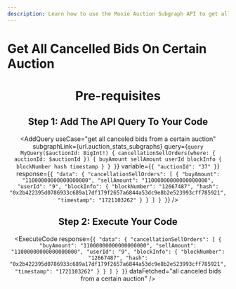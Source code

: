 ```yaml
---
description: Learn how to use the Moxie Auction Subgraph API to get all the canceled sell orders on a certain auction.
---
```



# Get All Cancelled Bids On Certain Auction

<Header
  useCase="get all canceled bids from a certain auction"
  apiName="Moxie Auction Subgraph"
/>

# Pre-requisites

<Prerequisites apiName="Moxie Auction Subgraph" />

## Step 1: Add The API Query To Your Code

<AddQuery
  useCase="get all canceled bids from a certain auction"
  subgraphLink={url.auction_stats_subgraphs}
  query={`query MyQuery($auctionId: BigInt!) {
  cancellationSellOrders(where: { auctionId: $auctionId }) {
    buyAmount
    sellAmount
    userId
    blockInfo {
      blockNumber
      hash
      timestamp
    }
  }
}`}
  variable={`{
  "auctionId": "37"
}`}
  response={`{
  "data": {
    "cancellationSellOrders": [
      {
        "buyAmount": "11000000000000000000",
        "sellAmount": "11000000000000000000",
        "userId": "9",
        "blockInfo": {
          "blockNumber": "12667487",
          "hash": "0x2b422395d0786933c689a17df179f2657a6844a53dc9e8b2e523993cff785921",
          "timestamp": "1721103262"
        }
      }
    ]
  }
}`}
/>

## Step 2: Execute Your Code

<ExecuteCode
  response={`{
  "data": {
    "cancellationSellOrders": [
      {
        "buyAmount": "11000000000000000000",
        "sellAmount": "11000000000000000000",
        "userId": "9",
        "blockInfo": {
          "blockNumber": "12667487",
          "hash": "0x2b422395d0786933c689a17df179f2657a6844a53dc9e8b2e523993cff785921",
          "timestamp": "1721103262"
        }
      }
    ]
  }
}`}
  dataFetched="all canceled bids from a certain auction"
/>

<DeveloperSupport />
